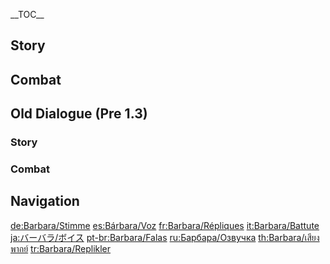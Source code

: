 {{CharacterTabs}}
{{LanguageTabs}}
__TOC__
==Story==
{{VO/Story
|character           = Barbara

|vo_01_01_title      = Hello
|vo_01_01_file       = VO_{language}{character} Hello.ogg
|vo_01_01_tx         = Tada! *giggles* Barbara is here~ Leave the healing to me, I will not disappoint you!

|vo_02_01_title      = Chat: Sleepiness
|vo_02_01_file       = VO_{language}{character} Chat - Sleepiness.ogg
|vo_02_01_tx         = *yawn* All this standing around is making me so sleepy...
|vo_02_02_title      = Chat: Encouragement
|vo_02_02_file       = VO_{language}{character} Chat - Encouragement.ogg
|vo_02_02_tx         = Everyone is working super hard, we should be too!
|vo_02_03_title      = Chat: Keeping One Refreshed
|vo_02_03_file       = VO_{language}{character} Chat - Keeping One Refreshed.ogg
|vo_02_03_tx         = Are you tired? Try my new spicy energy drink, I'm sure it'll wake you up!

<!-- Weather -->
|vo_03_01_title      = When It Rains
|vo_03_01_file       = VO_{language}{character} When It Rains.ogg
|vo_03_01_tx         = Don't stay out in the rain for too long, you'll catch a cold!
|vo_03_02_title      = When Thunder Strikes
|vo_03_02_file       = VO_{language}{character} When Thunder Strikes.ogg
|vo_03_02_tx         = Whoa!
|vo_03_03_title      = When It Snows
|vo_03_03_file       = VO_{language}{character} When It Snows.ogg
|vo_03_03_tx         = Ooh, snowflakes! Look at them dance!
|vo_03_04_title      = When the Sun Is Out
|vo_03_04_file       = VO_{language}{character} When the Sun Is Out.ogg
|vo_03_04_tx         = This weather is so amazing! I could burst into song.
|vo_03_05_title      = When the Wind Is Blowing
|vo_03_05_file       = VO_{language}{character} When the Wind Is Blowing.ogg
|vo_03_05_tx         = Don't worry! I will not... be blown away!

|vo_04_01_title      = Good Morning
|vo_04_01_file       = VO_{language}{character} Good Morning.ogg
|vo_04_01_tx         = Morning~ Let's do our best today.
|vo_04_02_title      = Good Afternoon
|vo_04_02_file       = VO_{language}{character} Good Afternoon.ogg
|vo_04_02_tx         = Oh? You want to hear me sing...? Sorry, the show is... It hasn't started yet.
|vo_04_03_title      = Good Evening
|vo_04_03_file       = VO_{language}{character} Good Evening.ogg
|vo_04_03_tx         = I really want to eat some spicy squid at [[Good Hunter]]... but my stomach, er... Never mind...
|vo_04_04_title      = Good Night
|vo_04_04_file       = VO_{language}{character} Good Night.ogg
|vo_04_04_tx         = We had a great day today! Get some rest.

|vo_05_01_title      = About {name}
|vo_05_01_file       = VO_{language}{character} About {character}.ogg
|vo_05_01_tx         = "To the wind that guides me: When I'm exhausted, bless me with the strength to keep going forward. When I'm uncertain, bless me with the wisdom to distinguish good from evil. When I suffer from injustice, bless me with the courage to fight back..." ...Oops, my apologies, I was just doing my prayers. *giggles* You need something?

|vo_06_01_title      = About Us: Hopes
|vo_06_01_file       = VO_{language}{character} About Us - Hopes.ogg
|vo_06_01_tx         = My dream is to bring a smile to the faces of all the people in my life! As long as I can help you on your journey, I'm happy~

|vo_06_02_title      = About Us: Dreams
|vo_06_02_friendship = 6
|vo_06_02_file       = VO_{language}{character} About Us - Dreams.ogg
|vo_06_02_tx         = Thank you for being with me for all this time, I can feel that I'm getting closer to my dream. Hope we can keep this up in the future~!

|vo_07_01_title      = About the [[Vision]]
|vo_07_01_friendship = 4
|vo_07_01_file       = VO_{language}{character} About the Vision.ogg
|vo_07_01_tx         = Everyone has their own desires. To bring together and fulfill those desires and make everyone happy &mdash; that is the purpose my Archon has bestowed upon me.
|vo_07_01_mention    = Barbatos

|vo_07_02_title      = Something to Share
|vo_07_02_file       = VO_{language}{character} Something to Share.ogg
|vo_07_02_tx         = I could never get bored of the breathtakingly beautiful nature that surrounds [[Mondstadt]]. I've heard that there are blue trees that exist by the sea shore near [[Inazuma City]]. I just need to save up a little more, and... What's that? You want to know what I'm saving up for? *chuckles* That's my little secret.

|vo_07_03_title      = Interesting Things
|vo_07_03_file       = VO_{language}{character} Interesting Things.ogg
|vo_07_03_tx         = Sunflowers always face the sun. They're so bright. In fact, my [[Frederica Gunnhildr|mother]] sent me a sunflower-style dress... I wonder when I'll finally get to wear it on stage?
|vo_07_03_mention    = Frederica Gunnhildr

|vo_08_01_title      = About [[Jean]]
|vo_08_01_friendship = 4
|vo_08_01_file       = VO_{language}{character} About Jean.ogg
|vo_08_01_tx         = Acting Grand Master... Leader of the [[Knights of Favonius]]... Everyone seems to like her a lot. Oh? Me? I... Of course I have nothing but admiration for her!
|vo_08_01_mention    = Jean

|vo_08_02_title      = About [[Lisa]]
|vo_08_02_friendship = 4
|vo_08_02_file       = VO_{language}{character} About Lisa.ogg
|vo_08_02_tx         = I always take good care of Lisa. If she ever wants to become a star, she'll have my unconditional support, I'll cheer at the top of my lungs until my voice goes hoarse... Hmm, that might scare off her other fans though...
|vo_08_02_mention    = Lisa

|vo_08_03_title      = About [[Amber]]
|vo_08_03_friendship = 4
|vo_08_03_file       = VO_{language}{character} About Amber.ogg
|vo_08_03_tx         = I've seen Amber rushing out of Mondstadt on a mission countless times. Being an Outrider doesn't look easy.
|vo_08_03_mention    = Amber

|vo_08_04_title      = About [[Diluc]]
|vo_08_04_friendship = 4
|vo_08_04_file       = VO_{language}{character} About Diluc.ogg
|vo_08_04_tx         = Oh, Master Diluc? Last time, when I was performing at [[Angel's Share]], he kept frowning... Maybe he doesn't like my singing?
|vo_08_04_mention    = Diluc

|vo_08_05_title      = About [[Venti]]
|vo_08_05_friendship = 4
|vo_08_05_file       = VO_{language}{character} About Venti.ogg
|vo_08_05_tx         = Venti's voice is amazing! But all the songs he sings and the ones I'm good at are very different. I tried to learn them but... the melodies are just so complicated.
|vo_08_05_mention    = Venti

|vo_08_06_title      = About [[Bennett]]
|vo_08_06_friendship = 4
|vo_08_06_file       = VO_{language}{character} About Bennett.ogg
|vo_08_06_tx         = Bennett always comes to the Cathedral covered in scrapes and bruises... Though it clearly never bothers him a bit, given the big grin he always has on his face. He really should take better care of himself.
|vo_08_06_mention    = Bennett

|vo_08_07_title      = About [[Varka]]
|vo_08_07_friendship = 4
|vo_08_07_file       = VO_{language}{character} About Varka.ogg
|vo_08_07_tx         = My father left on the expedition with Grand Master Varka... I hope they are okay. Oh, what am I worried about? The Grand Master is none other than the Knight of Boreas, of course they will be fine! Still, I will be sure to pray for their safe return.
|vo_08_07_mention    = Varka

|vo_08_08_title      = About [[Rosaria]]
|vo_08_08_friendship = 4
|vo_08_08_file       = VO_{language}{character} About Rosaria.ogg
|vo_08_08_tx         = Sister Rosaria is hard to get to know, especially given she never joins in on prayers, but... Oh, I'm sure she believes in the [[Barbatos|Anemo Archon]]! Although, I still don't really have the courage to try to talk to her...
|vo_08_08_mention    = Barbatos,Rosaria

|vo_08_09_title      = About [[Noelle]]
|vo_08_09_friendship = 4
|vo_08_09_file       = VO_{language}{character} About Noelle.ogg
|vo_08_09_tx         = Noelle is just the cutest! She's so kind and patient, you just feel totally relaxed when you're around her. ...Oh yeah, and she makes the tastiest snacks! Best part is, they're also healthy. Hehehe!
|vo_08_09_mention    = Noelle

|vo_09_01_title      = More About {name}: I
|vo_09_01_file       = VO_{language}{character} More About {character} - 01.ogg
|vo_09_01_tx         = Knights look so cool when they swing their sword in combat! Don't you think so? I tried using a sword before but... *sigh* Uh, let's just say I have zero talent with a sword.

|vo_09_02_title      = More About {name}: II
|vo_09_02_friendship = 3
|vo_09_02_file       = VO_{language}{character} More About {character} - 02.ogg
|vo_09_02_tx         = I want to heal everyone. This simple thought was all the motivation I needed to become a Deaconess. As long as I'm able to help everyone, I'll be content.

|vo_09_03_title      = More About {name}: III
|vo_09_03_friendship = 4
|vo_09_03_file       = VO_{language}{character} More About {character} - 03.ogg
|vo_09_03_tx         = Being an idol, I learned from [[Alice]] that "A true idol should always try to heal the soul of the people..." Yes, I completely agree.
|vo_09_03_mention    = Alice

|vo_09_04_title      = More About {name}: IV
|vo_09_04_friendship = 5
|vo_09_04_file       = VO_{language}{character} More About {character} - 04.ogg
|vo_09_04_tx         = I'm doing my best everyday... I hope my efforts earn the trust of the people of Mondstadt.

|vo_09_05_title      = More About {name}: V
|vo_09_05_friendship = 6
|vo_09_05_file       = VO_{language}{character} More About {character} - 05.ogg
|vo_09_05_tx         = Every time I get on stage I always start to doubt myself &mdash; can I really heal every person in Mondstadt? But I look at you now, and I feel that as long as we keep marching forward, maybe one day I might just&mdash; Huh? I've already healed you? Well, one's not enough! I've already healed a lot of people? I suppose...

|vo_10_01_title      = {name}'s Hobbies
|vo_10_01_file       = VO_{language}{character} Hobbies.ogg
|vo_10_01_tx         = The smiles on the faces of the people I've helped keeps me going.

|vo_10_02_title      = {name}'s Troubles
|vo_10_02_file       = VO_{language}{character} Troubles.ogg
|vo_10_02_tx         = My companions keep getting injured, but I'm unable to share the burden of their pain. The only thing I can do is my absolute very best to heal their wounds! I'll make sure that everyone is healthy.

|vo_10_03_title      = Favorite Food
|vo_10_03_file       = VO_{language}{character} Favorite Food.ogg
|vo_10_03_tx         = Do you like spicy dried fish? I have two in my bag. Here, have one!

|vo_10_04_title      = Least Favorite Food
|vo_10_04_file       = VO_{language}{character} Least Favorite Food.ogg
|vo_10_04_tx         = I don't like anything bitter, especially... ugh, bitter gourd.

<!-- Receiving a Gift -->
|vo_11_01_title      = Receiving a Gift: I
|vo_11_01_file       = VO_{language}{character} Receiving a Gift - 01.ogg
|vo_11_01_tx         = It's a rare pleasure to eat food that suits my tastes so well. Today is a blessed day! Hehehe.
|vo_11_01_mention    = 

|vo_11_02_title      = Receiving a Gift: II
|vo_11_02_file       = VO_{language}{character} Receiving a Gift - 02.ogg
|vo_11_02_tx         = Thank you for cooking these for me. This time around, you are the one healing me!
|vo_11_02_mention    = 

|vo_11_03_title      = Receiving a Gift: III
|vo_11_03_file       = VO_{language}{character} Receiving a Gift - 03.ogg
|vo_11_03_tx         = Oh, uh, oh dear...
|vo_11_03_mention    = 

|vo_12_01_title      = Birthday
|vo_12_01_file       = VO_{language}{character} Birthday.ogg
|vo_12_01_tx         = Here you go! This is the gift I got for your birthday, along with my exclusive autograph! Hehe, when my next song comes out, I'll make sure you're the first one to hear it! Happy birthday!

|vo_13_01_title      = Feelings About Ascension: Intro
|vo_13_01_ascension  = 1
|vo_13_01_file       = VO_{language}{character} Feelings About Ascension - 01.ogg
|vo_13_01_tx         = A dance from Barbara, to bring you more healing!

|vo_13_02_title      = Feelings About Ascension: Building Up
|vo_13_02_ascension  = 2
|vo_13_02_file       = VO_{language}{character} Feelings About Ascension - 02.ogg
|vo_13_02_tx         = Aw, thank you so much for your support! Oh no, I'm too excited, my heart just can't stop racing!

|vo_13_03_title      = Feelings About Ascension: Climax
|vo_13_03_ascension  = 4
|vo_13_03_file       = VO_{language}{character} Feelings About Ascension - 03.ogg
|vo_13_03_tx         = Please, tell me how I can be stronger! Just leave it up to you? No, no, that won't do! I want to help too!

|vo_13_04_title      = Feelings About Ascension: Conclusion
|vo_13_04_ascension  = 6
|vo_13_04_file       = VO_{language}{character} Feelings About Ascension - 04.ogg
|vo_13_04_tx         = Traveling with you, I have discovered that the world is my stage! Thank you so much! *giggles* Ok! Let's shout it out one more time! Three, two, one &mdash; Go Barbara, go!
}}

==Combat==
{{Combat VO
|character           = Barbara

|skill_1_tx          = I'll protect us!
|skill_2_tx          = Let's dance!
|skill_3_tx          = Let the show begin!

|burst_1_tx          = ♪La la-la-la-la~
|burst_2_tx          = Ready, steady, go!
|burst_3_tx          = Come on, we can do it!

|sprint-s_1_tx       = Go Barbara, go!
|sprint-s_2_file     = Sprint Start 02,Sprint Start 03,Sprint Start 04

|sprint-e_1_tx       = *pant*... I'm fine!
|sprint-e_2_tx       = *pant* Keep going...

|glider_1_file       = Deploying Wind Glider 01,Deploying Wind Glider 02,Deploying Wind Glider 03

|chest_1_tx          = This is the kind of surprise I could sing about.
|chest_2_tx          = Oh, look at it sparkle!
|chest_3_tx          = Hmm hmm hmm♪ Things are going so smoothly today~

|low-hp_1_tx         = Don't worry about me...
|low-hp_2_tx         = I can't stop now, they need me!
|low-hp_3_tx         = Gotta keep trying!

|ally-low-hp_1_tx    = I don't want to see you hurt...
|ally-low-hp_2_tx    = Please, let me tend to your wounds!

|fallen_1_tx         = I feel... a little weak...
|fallen_2_tx         = Why has everyone stopped singing?
|fallen_3_tx         = Sister...

|hit-l_1_actual_tx   = Ow!
|hit-l_2_tx          = Ouchie!
|hit-l_3_file        = Light Hit Taken 03,Light Hit Taken 04,Light Hit Taken 05,Light Hit Taken 06

|hit-h_1_actual_tx   = Eek!
|hit-h_2_tx          = Oh no!
|hit-h_3_file        = Heavy Hit Taken 03,Heavy Hit Taken 04,Heavy Hit Taken 05,Heavy Hit Taken 06

|join_1_tx           = I'll take care of it.
|join_2_tx           = Wish me luck!
|join_3_tx           = We can do this!

|idle_1_actual_tx    = Ma~ da-da-da-da~ da-da-da-da~ da... da!
|idle_2_actual_tx    = I wonder when I'll be as tall as my big sister...

|atk-l_1_file        = Light Attack 01,Light Attack 02,Light Attack 03,Light Attack 04,Light Attack 05,Light Attack 06

|atk-m_1_file        = Mid Attack 01,Mid Attack 02,Mid Attack 03

|atk-h_1_file        = Heavy Attack 01,Heavy Attack 02,Heavy Attack 03

|climb_1_file        = Climbing 01,Climbing 02,Climbing 03,Climbing 04,Climbing 05

|climb-b_1_file      = Climbing Breath 01,Climbing Breath 02,Climbing Breath 03

|jump_1_file         = Jumping 01,Jumping 02,Jumping 03,Jumping 04,Jumping 05
}}

==Old Dialogue (Pre 1.3)==
===Story===
{{VO/Story
|character           = Barbara

|vo_01_01_title      = Hello
|vo_01_01_file       = VO_{language}{character} Hello (1.0).ogg
|vo_01_01_tx         = Tada! *giggles* Barbara is here~ Leave the healing to me, I will not disappoint you!

|vo_02_01_title      = Chat: Sleepiness
|vo_02_01_file       = VO_{language}{character} Chat - Sleepiness (1.0).ogg
|vo_02_01_tx         = *yawn* All this standing around is making me so sleepy...
|vo_02_02_title      = Chat: Encouragement
|vo_02_02_file       = VO_{language}{character} Chat - Encouragement (1.0).ogg
|vo_02_02_tx         = Everyone is working super hard, we should be too!
|vo_02_03_title      = Chat: Keeping One Refreshed
|vo_02_03_file       = VO_{language}{character} Chat - Keeping One Refreshed (1.0).ogg
|vo_02_03_tx         = Are you tired? Try my new spicy energy drink, I'm sure it'll wake you up!

<!-- Weather -->
|vo_03_01_title      = When It Rains
|vo_03_01_file       = VO_{language}{character} When It Rains (1.0).ogg
|vo_03_01_tx         = Don't stay out in the rain for too long, you'll catch a cold!
|vo_03_02_title      = When Thunder Strikes
|vo_03_02_file       = VO_{language}{character} When Thunder Strikes (1.0).ogg
|vo_03_02_tx         = Whoa!
|vo_03_03_title      = When It Snows
|vo_03_03_file       = VO_{language}{character} When It Snows (1.0).ogg
|vo_03_03_tx         = Ooh, snowflakes! Look at them dance!
|vo_03_04_title      = When the Sun Is Out
|vo_03_04_file       = VO_{language}{character} When the Sun Is Out (1.0).ogg
|vo_03_04_tx         = This weather is so amazing! I could burst into song.
|vo_03_05_title      = When the Wind Is Blowing
|vo_03_05_file       = VO_{language}{character} When the Wind Is Blowing (1.0).ogg
|vo_03_05_tx         = Don't worry! I will not... be blown away!

|vo_04_01_title      = Good Morning
|vo_04_01_file       = VO_{language}{character} Good Morning (1.0).ogg
|vo_04_01_tx         = Morning~ Let's do our best today.
|vo_04_02_title      = Good Afternoon
|vo_04_02_file       = VO_{language}{character} Good Afternoon (1.0).ogg
|vo_04_02_tx         = Oh? You want to hear me sing...? Sorry, the show is... It hasn't started yet.
|vo_04_03_title      = Good Evening
|vo_04_03_file       = VO_{language}{character} Good Evening (1.0).ogg
|vo_04_03_tx         = I really want to eat some spicy squid at [[Good Hunter]]... but my stomach, er... Never mind...
|vo_04_04_title      = Good Night
|vo_04_04_file       = VO_{language}{character} Good Night (1.0).ogg
|vo_04_04_tx         = We had a great day today! Get some rest.

|vo_05_01_title      = About {name}
|vo_05_01_file       = VO_{language}{character} About {character} (1.0).ogg
|vo_05_01_tx         = "To the wind that guides me: When I'm exhausted, bless me with the strength to keep going forward. When I'm uncertain, bless me with the wisdom to distinguish good from evil. When I suffer from injustice, bless me with the courage to fight back..." ...Oops, my apologies, I was just doing my prayers. *giggles* You need something?

|vo_06_01_title      = About Us: Hopes
|vo_06_01_file       = VO_{language}{character} About Us - Hopes (1.0).ogg
|vo_06_01_tx         = My dream is to bring a smile to the faces of all the people in my life! As long as I can help you on your journey, I'm happy~
|vo_06_02_title      = About Us: Dreams
|vo_06_02_file       = VO_{language}{character} About Us - Dreams (1.0).ogg
|vo_06_02_tx         = Thank you for being with me for all this time, I can feel that I'm getting closer to my dream. Hope we can keep this up in the future~!

|vo_07_01_title      = About the [[Vision]]
|vo_07_01_file       = VO_{language}{character} About the Vision (1.0).ogg
|vo_07_01_tx         = Everyone has their own desires. To bring together and fulfill those desires and make everyone happy &mdash; this is the purpose my Archon has bestowed upon me.
|vo_07_02_title      = Something to Share
|vo_07_02_file       = VO_{language}{character} Something to Share (1.0).ogg
|vo_07_02_tx         = I could never get bored of the breathtakingly beautiful nature that surrounds [[Mondstadt]]. I've heard that there are blue trees that exist by the sea shore near [[Inazuma City]]. I just need to save up a little more, and... What's that? You want to know what I'm saving up for? *chuckles* That's my little secret.
|vo_07_03_title      = Interesting Things
|vo_07_03_file       = VO_{language}{character} Interesting Things (1.0).ogg
|vo_07_03_tx         = Sunflowers always face the sun. They're so bright. In fact, my [[Frederica Gunnhildr|mother]] sent me a sunflower-style dress... I wonder when I'll finally get to wear it on stage?

|vo_08_01_title      = About [[Jean]]
|vo_08_01_file       = VO_{language}{character} About Jean (1.0).ogg
|vo_08_01_tx         = Acting Grand Master... Leader of the [[Knights of Favonius]]... Everyone seems to like her a lot. Oh? Me? I... Of course I have nothing but admiration for her!
|vo_08_02_title      = About [[Lisa]]
|vo_08_02_file       = VO_{language}{character} About Lisa (1.0).ogg
|vo_08_02_tx         = I always take good care of Lisa. If she ever wants to become a star, she'll have my unconditional support, I'll cheer at the top of my lungs until my voice goes hoarse... Hmm, that might scare off her other fans though...
|vo_08_03_title      = About [[Amber]]
|vo_08_03_file       = VO_{language}{character} About Amber (1.0).ogg
|vo_08_03_tx         = I've seen Amber rushing out of Mondstadt on a mission countless times. Being an Outrider doesn't look easy.
|vo_08_04_title      = About [[Diluc]]
|vo_08_04_file       = VO_{language}{character} About Diluc (1.0).ogg
|vo_08_04_tx         = Oh, Master Diluc? Last time, when I was performing at [[Angel's Share]], he kept frowning... Maybe he doesn't like my singing?
|vo_08_05_title      = About [[Venti]]
|vo_08_05_file       = VO_{language}{character} About Venti (1.0).ogg
|vo_08_05_tx         = Venti's voice is amazing! But the songs he sings and the ones I'm good at are very different. I tried to learn them but... the melodies are just so complicated.
|vo_08_06_title      = About [[Bennett]]
|vo_08_06_file       = VO_{language}{character} About Bennett (1.0).ogg
|vo_08_06_tx         = Bennett always comes to the Cathedral covered in scrapes and bruises... Though it clearly never bothers him a bit, given the big grin he always has on his face. He really should take better care of himself.
|vo_08_07_title      = About [[Varka]]
|vo_08_07_file       = VO_{language}{character} About Varka (1.0).ogg
|vo_08_07_tx         = My father left on the expedition with Grand Master Varka... I hope they are okay. Oh, what am I worried about? The Grand Master is none other than the Knight of Boreas, of course they will be fine! Still, I will be sure to pray for their safe return.
|vo_08_08_title      = About [[Rosaria]]
|vo_08_08_file       = VO_{language}{character} About Rosaria (1.0).ogg
|vo_08_08_tx         = Sister Rosaria is hard to get to know, especially given she never joins in on prayers, but... Oh, I'm sure she believes in the [[Barbatos|Anemo Archon]]! Although, I still don't really have the courage to try to talk to her...
|vo_08_08_mention    = Barbatos
|vo_08_09_title      = About [[Noelle]]
|vo_08_09_file       = VO_{language}{character} About Noelle (1.0).ogg
|vo_08_09_tx         = Noelle is just the cutest! She's so kind and patient, you just feel totally relaxed when you're around her. ...Oh yeah, and she makes the tastiest snacks! Best part is, they're also healthy. Tee-hee!

|vo_09_01_title      = More About {name}: I
|vo_09_01_file       = VO_{language}{character} More About {character} - 01 (1.0).ogg
|vo_09_01_tx         = Knights look so cool when they swing their sword in combat! Don't you think so? I tried using a sword before but... *sigh* Uh, let's just say I have zero talent with a sword.
|vo_09_02_title      = More About {name}: II
|vo_09_02_file       = VO_{language}{character} More About {character} - 02 (1.0).ogg
|vo_09_02_tx         = I want to heal everyone. This simple thought was all the motivation I needed to become a Deaconess. As long as I'm able to help everyone, I'll be content.
|vo_09_03_title      = More About {name}: III
|vo_09_03_file       = VO_{language}{character} More About {character} - 03 (1.0).ogg
|vo_09_03_tx         = Being an idol, I learned from [[Alice]] that "A true idol should always try to heal the soul of the people..." Yes, I completely agree.
|vo_09_04_title      = More About {name}: IV
|vo_09_04_file       = VO_{language}{character} More About {character} - 04 (1.0).ogg
|vo_09_04_tx         = I'm doing my best everyday... I hope my efforts earn the trust of the people of Mondstadt.
|vo_09_05_title      = More About {name}: V
|vo_09_05_file       = VO_{language}{character} More About {character} - 05 (1.0).ogg
|vo_09_05_tx         = Every time I get on stage I always start to doubt myself &mdash; can I really heal every person in Mondstadt? But I look at you now, and I feel that as long as we keep marching forward, maybe one day I might just&mdash; Huh? I've already healed you? Well, one's not enough! I've already healed a lot of people? I suppose...

|vo_10_01_title      = {name}'s Hobbies
|vo_10_01_file       = VO_{language}{character} Hobbies (1.0).ogg
|vo_10_01_tx         = The smiles on the faces of the people I've helped keeps me going.
|vo_10_02_title      = {name}'s Troubles
|vo_10_02_file       = VO_{language}{character} Troubles (1.0).ogg
|vo_10_02_tx         = My companions keep getting injured, but I'm unable to share the burden of their pain. The only thing I can do is my absolute very best to heal their wounds! I'll make sure that everyone is healthy.
|vo_10_03_title      = Favorite Food
|vo_10_03_file       = VO_{language}{character} Favorite Food (1.0).ogg
|vo_10_03_tx         = Do you like spicy dried fish? I have two in my bag. Here, have one!
|vo_10_04_title      = Least Favorite Food
|vo_10_04_file       = VO_{language}{character} Least Favorite Food (1.0).ogg
|vo_10_04_tx         = I don't like anything bitter, especially... ugh, bitter gourd.

|vo_11_01_title      = Birthday
|vo_11_01_file       = VO_{language}{character} Birthday (1.0).ogg
|vo_11_01_tx         = Here you go! This is the gift I got for your birthday, along with my exclusive autograph! Hehe, when my next song comes out, I'll make sure you're the first one to hear it! Happy birthday!

|vo_12_01_title      = Feelings About Ascension: Intro
|vo_12_01_file       = VO_{language}{character} Feelings About Ascension - 01 (1.0).ogg
|vo_12_01_tx         = A dance from Barbara, to bring you more healing!
|vo_12_02_title      = Feelings About Ascension: Building Up
|vo_12_02_file       = VO_{language}{character} Feelings About Ascension - 02 (1.0).ogg
|vo_12_02_tx         = Aw, thank you so much for your support! Oh no, I'm too excited, my heart just can't stop racing!
|vo_12_03_title      = Feelings About Ascension: Climax
|vo_12_03_file       = VO_{language}{character} Feelings About Ascension - 03 (1.0).ogg
|vo_12_03_tx         = Please, tell me how I can be stronger! Just leave it up to you? No, no, that won't do! I want to help too!
|vo_12_04_title      = Feelings About Ascension: Conclusion
|vo_12_04_file       = VO_{language}{character} Feelings About Ascension - 04 (1.0).ogg
|vo_12_04_tx         = Traveling with you, I have discovered that the world is my stage! Thank you so much! *giggles* Ok! Let's shout it one more time! Three, two, one &mdash; Go Barbara, go!
}}

===Combat===
{{VO<!--do not change to {{Combat VO}}-->
|character           = Barbara

|vo_01_00_title      = Elemental Skill
|vo_01_01_file       = VO {character} Elemental Skill 1 01 (1.0).ogg
|vo_01_01_tx         = I'll protect us!
|vo_01_02_file       = VO {character} Elemental Skill 1 02 (1.0).ogg
|vo_01_02_tx         = Let's dance!
|vo_01_03_file       = VO {character} Elemental Skill 1 03 (1.0).ogg
|vo_01_03_tx         = Let the show begin!

|vo_02_00_title      = Elemental Burst
|vo_02_01_file       = VO {character} Elemental Burst 01 (1.0).ogg
|vo_02_01_tx         = ♪La la-la-la-la~
|vo_02_02_file       = VO {character} Elemental Burst 02 (1.0).ogg
|vo_02_02_tx         = Ready, steady go!
|vo_02_03_file       = VO {character} Elemental Burst 03 (1.0).ogg
|vo_02_03_tx         = Come on, we can do it!

|vo_03_00_title      = Sprint Start
|vo_03_01_file       = VO_{language}{character} Sprint Start 01 (1.0).ogg
|vo_03_01_tx         = Go Barbara, go!
|vo_03_02_tx         = {{A|VO {language}{character} Sprint Start 02 (1.0).ogg}} <!--
                       -->{{A|VO {language}{character} Sprint Start 03 (1.0).ogg}} <!--
                       -->{{A|VO {language}{character} Sprint Start 04 (1.0).ogg}}

|vo_04_00_title      = Sprint End
|vo_04_01_file       = VO_{language}{character} Sprint End 01 (1.0).ogg
|vo_04_01_tx         = *Pant*... *Pant*... I'm fine!
|vo_04_02_file       = VO_{language}{character} Sprint End 02 (1.0).ogg
|vo_04_02_tx         = Keep going...

|vo_05_00_title      = Deploying Wind Glider
|vo_05_01_tx         = {{A|VO {language}{character} Deploying Wind Glider 01 (1.0).ogg}} <!--
                       -->{{A|VO {language}{character} Deploying Wind Glider 02 (1.0).ogg}} <!--
                       -->{{A|VO {language}{character} Deploying Wind Glider 03 (1.0).ogg}}

|vo_07_00_title      = Opening Treasure Chest
|vo_07_01_tx         = N/A

|vo_08_00_title      = Low HP
|vo_08_01_tx         = N/A

<!--
|vo_09_00_title      = Ally at Low HP
|vo_09_01_tx         = N/A

-->
|vo_10_00_title      = Fallen
|vo_10_01_file       = VO {character} Fallen 01 (1.0).ogg
|vo_10_01_tx         = I feel... a little weak...
|vo_10_02_file       = VO {character} Fallen 02 (1.0).ogg
|vo_10_02_tx         = Why has everyone stopped singing?
|vo_10_03_file       = VO {character} Fallen 03 (1.0).ogg
|vo_10_03_tx         = Sister...

|vo_11_00_title      = Light Hit Taken
|vo_11_01_file       = VO {character} Light Hit Taken 01 (1.0).ogg
|vo_11_01_tx         = N/P
|vo_11_01_actualtx   = Ow!
|vo_11_02_file       = VO {character} Light Hit Taken 02 (1.0).ogg
|vo_11_02_tx         = Ouchie!
|vo_11_03_tx         = {{A|VO {character} Light Hit Taken 03 (1.0).ogg}} <!--
                       -->{{A|VO {character} Light Hit Taken 04 (1.0).ogg}} <!--
                       -->{{A|VO {character} Light Hit Taken 05 (1.0).ogg}} <!--
                       -->{{A|VO {character} Light Hit Taken 06 (1.0).ogg}}

|vo_12_00_title      = Heavy Hit Taken
|vo_12_01_file       = VO {character} Heavy Hit Taken 02 (1.0).ogg
|vo_12_01_tx         = Oh no!
|vo_12_02_tx         = {{A|VO {character} Heavy Hit Taken 01 (1.0).ogg}} <!--
                       -->{{A|VO {character} Heavy Hit Taken 03 (1.0).ogg}} <!--
                       -->{{A|VO {character} Heavy Hit Taken 04 (1.0).ogg}} <!--
                       -->{{A|VO {character} Heavy Hit Taken 05 (1.0).ogg}} <!--
                       -->{{A|VO {character} Heavy Hit Taken 06 (1.0).ogg}}

|vo_13_00_title      = Joining Party
|vo_13_01_file       = VO {character} Joining Party 01 (1.0).ogg
|vo_13_01_tx         = I'll take care of it.
|vo_13_02_file       = VO {character} Joining Party 02 (1.0).ogg
|vo_13_02_tx         = Wish me luck!
|vo_13_03_file       = VO {character} Joining Party 03 (1.0).ogg
|vo_13_03_tx         = We can do this!

|vo_14_00_title      = Character Idles
|vo_14_00_subtitle   = Note: Chat & Weather voice-over can also be heard as idles.
|vo_14_01_file       = VO {character} Standby 01 (1.0).ogg
|vo_14_01_tx         = N/P
|vo_14_01_actualtx   = Ma~ da-da-da-da~ da-da-da-da~ da... da!
|vo_14_02_file       = VO {character} Standby 02 (1.0).ogg
|vo_14_02_tx         = N/P
|vo_14_02_actualtx   = I wonder when I'll be as tall as my big sister...

|vo_15_01_title      = Light Attack
|vo_15_01_tx         = {{A|VO {character} Light Attack 01 (1.0).ogg}} <!--
                       -->{{A|VO {character} Light Attack 02 (1.0).ogg}} <!--
                       -->{{A|VO {character} Light Attack 03 (1.0).ogg}} <!--
                       -->{{A|VO {character} Light Attack 04 (1.0).ogg}} <!--
                       -->{{A|VO {character} Light Attack 05 (1.0).ogg}} <!--
                       -->{{A|VO {character} Light Attack 06 (1.0).ogg}}

|vo_15_02_title      = Mid Attack
|vo_15_02_tx         = {{A|VO {character} Mid Attack 01 (1.0).ogg}} <!--
                       -->{{A|VO {character} Mid Attack 02 (1.0).ogg}} <!--
                       -->{{A|VO {character} Mid Attack 03 (1.0).ogg}}

|vo_15_03_title      = Heavy Attack
|vo_15_03_tx         = {{A|VO {character} Heavy Attack 01 (1.0).ogg}} <!--
                       -->{{A|VO {character} Heavy Attack 02 (1.0).ogg}} <!--
                       -->{{A|VO {character} Heavy Attack 03 (1.0).ogg}}

|vo_15_04_title      = Climbing
|vo_15_04_tx         = N/A

|vo_15_05_title      = Climbing Breath
|vo_15_05_tx         = {{A|VO {character} Climbing Breath 01 (1.0).ogg}} <!--
                       -->{{A|VO {character} Climbing Breath 02 (1.0).ogg}} <!--
                       -->{{A|VO {character} Climbing Breath 03 (1.0).ogg}}

|vo_15_06_title      = Jumping
|vo_15_06_tx         = {{A|VO {character} Jumping 01 (1.0).ogg}} <!--
                       -->{{A|VO {character} Jumping 02 (1.0).ogg}} <!--
                       -->{{A|VO {character} Jumping 03 (1.0).ogg}} <!--
                       -->{{A|VO {character} Jumping 04 (1.0).ogg}} <!--
                       -->{{A|VO {character} Jumping 05 (1.0).ogg}}
<!--
Copy paste the following line in any section that does not have any voice files, change the X for the section's title:
'''Barbara does not feature any X Voice-Overs'''
-->
}}

==Navigation==
{{Character Navbox|link type=vo}}

[[de:Barbara/Stimme]]
[[es:Bárbara/Voz]]
[[fr:Barbara/Répliques]]
[[it:Barbara/Battute]]
[[ja:バーバラ/ボイス]]
[[pt-br:Barbara/Falas]]
[[ru:Барбара/Озвучка]]
[[th:Barbara/เสียงพากย์]]
[[tr:Barbara/Replikler]]